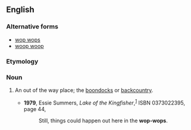 ==English==

===Alternative forms===
* [[wop wops]]
* [[woop woop]]

===Etymology===
{{rfe}}

===Noun===
{{en-noun|-}}

# {{New Zealand}}{{Australia}} An out of the way place; the [[boondocks]] or [[backcountry]].  
#*'''1979''', Essie Summers, ''Lake of the Kingfisher'',<sup>[http://books.google.com/books?id=WzvHkdA3q2wC]</sup> ISBN 0373022395, page 44,
#*:Still, things could happen out here in the '''wop-wops'''.